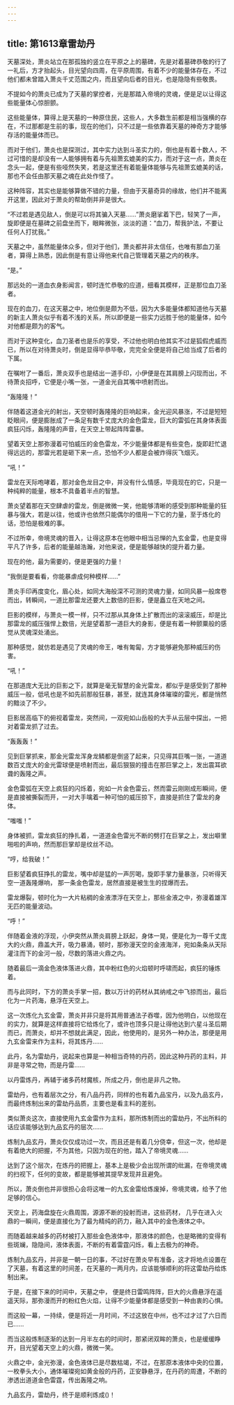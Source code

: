 ```yaml
---
---
---
```

title: 第1613章雷劫丹
---



天墓深处，萧炎站立在那孤独的竖立在平原之上的墓碑，先是对着墓碑恭敬的行了一礼后，方才抬起头，目光望向四周，在平原周围，有着不少的能量体存在，不过他们都未曾踏入萧炎千丈范围之内，而且望向后者的目光，也是隐隐有些敬畏。

不提如今的萧炎已成为了天墓的掌控者，光是那踏入帝境的灵魂，便是足以让得这些能量体心惊胆颤。

这些能量体，算得上是天墓的一种原住民，这些人，大多数生前都是相当强横的存在，不过那都是生前的事，现在的他们，只不过是一些依靠着天墓的神奇方才能够存活的能量体而已。

而对于他们，萧炎也是探测过，其中实力达到斗圣实力的，倒也是有着十数人，不过可惜的是却没有一人能够拥有着与先祖萧玄媲美的实力，而对于这一点，萧炎在念头一起，便是有些哑然失笑，若是这里还有着能量体能够与先祖萧玄媲美的话，那也不会任由那天墓之魂在此处作怪了。

这种阵容，其实也是能够算做不错的力量，但由于天墓奇异的缘故，他们并不能离开这里，因此对于萧炎的帮助倒并非是很大。

“不过若是遇见敌人，倒是可以将其骗入天墓……”萧炎磨挲着下巴，轻笑了一声，旋即便是在墓碑之前盘坐而下，眼眸微张，淡淡的道：“血刀，帮我护法，不要让任何人打扰我。”

天墓之中，虽然能量体众多，但对于他们，萧炎都并非太信任，也唯有那血刀圣者，算得上熟悉，因此倒是有意让得他来代自己管理着天墓之内的秩序。

“是。”

那远处的一道血衣身影闻言，顿时连忙恭敬的应道，细看其模样，正是那位血刀圣者。

现在的血刀，在这天墓之中，地位倒是颇为不低，因为大多能量体都知道他与天墓的新主人萧炎似乎有着不浅的关系，所以即便是一些实力远胜于他的能量体，如今对他都是颇为的客气。

而对于这种变化，血刀圣者也是乐的享受，不过他也明白他其实不过是狐假虎威而已，所以在对待萧炎时，倒是显得毕恭毕敬，完完全全便是将自己给当成了后者的下属。

在嘱咐了一番后，萧炎双手也是结出一道手印，小伊便是在其肩膀上闪现而出，不待萧炎招呼，它便是小嘴一张，一道金光自其嘴中喷射而出。

“轰隆隆！”

伴随着这道金光的射出，天空顿时轰隆隆的巨响起来，金光迎风暴涨，不过是短短眨眼间，便是膨胀成了一条足有数千丈庞大的金色雷龙，巨大的雷弧在其身体表面疯狂闪烁，轰隆隆的声音，在天空上带起阵阵雷暴。

望着天空上那弥漫着可怕威压的金色雷龙，不少能量体都是有些变色，旋即赶忙退得远远的，那雷光若是砸下来一点，恐怕不少人都是会被炸得灰飞烟灭。

“吼！”

雷龙在天际咆哮着，那对金色龙目之中，并没有什么情感，毕竟现在的它，只是一种纯粹的能量，根本不具备着半点的智慧。

萧炎望着那在天空肆虐的雷龙，倒是微微一笑，他能够清晰的感受到那种能量的狂暴与强大，若是以往，他或许也依然只能偶尔的借用一下它的力量，至于炼化的话，恐怕是极难的事。

不过所幸，帝境灵魂的晋入，让得这原本在他眼中相当忌惮的九玄金雷，也是变得平凡了许多，后者的能量越浩瀚，对他来说，便是能够越快的提升着力量。

现在的他，最为需要的，便是更强的力量！

“我倒是要看看，你能暴虐成何种模样……”

萧炎手印再度变化，眉心处，如同大海般深不可测的灵魂力量，如同风暴一般席卷而出，转瞬间，一道比那雷龙还要大上数倍的巨影，便是矗立在天地之间。

巨影的模样，与萧炎一模一样，只不过那从其身体上扩散而出的滚滚威压，却是比那雷龙的威压强悍上数倍，光是望着那一道巨大的身影，便是有着一种颤粟般的感觉从灵魂深处涌出。

那种感觉，就仿若是遇见了灵魂的帝王，唯有匍匐，方才能够避免那种威压的伤害。

“吼！”

在那道庞大无比的巨影之下，就算是毫无智慧的金光雷龙，都似乎是感受到了那种威压一般，低吼也是不如先前那般狂暴，甚至，就连其身体璀璨的雷光，都是悄然的黯淡了不少。

巨影居高临下的俯视着雷龙，突然间，一双宛如山岳般的大手从云层中探出，一把对着雷龙抓了过去。

“轰轰轰！”

见到巨掌抓来，那金光雷龙浑身龙鳞都是倒竖了起来，只见得其巨嘴一张，一道道数百丈庞大的金光雷球便是喷射而出，最后狠狠的撞击在那巨掌之上，发出震耳欲聋的轰隆之声。

金色雷弧在天空上疯狂的闪烁着，宛如一片金色雷云，然而雷云刚刚成形瞬间，便是直接被撕裂而开，一对大手噙着一种可怕的威压掠下，直接是抓住了雷龙的身体。

“嗤嗤！”

身体被抓，雷龙疯狂的挣扎着，一道道金色雷光不断的劈打在巨掌之上，发出噼里啪啦的声响，然而那巨掌却是纹丝不动。

“哼，给我破！”

巨影望着疯狂挣扎的雷龙，嘴中却是猛的一声厉喝，旋即手掌力量暴涨，只听得天空一道轰隆爆响， 那一条金色雷龙，居然直接是被生生的捏爆而去。

雷龙爆裂，顿时化为一大片粘稠的金液漂浮在天空上，那些金液之中，弥漫着雄浑无匹的能量波动。

“呼！”

伴随着金液的浮现，小伊突然从萧炎肩膀上跃起，身体一晃，便是化为一尊千丈庞大的火鼎，鼎盖大开，吸力暴涌，顿时，那弥漫天空的金液海洋，宛如条条从天际灌注而下的金河一般，尽数的落进火鼎之内。

随着最后一滴金色液体落进火鼎，其中粉红色的火焰顿时呼啸而起，疯狂的锤炼着。

而与此同时，下方的萧炎手掌一招，数以万计的药材从其纳戒之中飞掠而出，最后化为一片药海，悬浮在天空上。

这一次炼化九玄金雷，萧炎并非只是将其用普通法子吞噬，因为他明白，以他现在的实力，就算是这样直接将它给炼化了，或许也顶多只是让得他达到六星斗圣后期而已，而萧炎，却并不想就此满足，因此，他使用的，是另外一种办法，那便是用九玄金雷来作为主料，将其炼丹……

此丹，名为雷劫丹，说起来也算是一种相当奇特的丹药，因此这种丹药的主料，并非是寻常之物，而是丹雷……

以丹雷炼丹，再辅于诸多药材魔核，所成之丹，倒也是非凡之物。

雷劫丹，也有着层次之分，有八品丹药，同样的也有着九品宝丹，以及九品玄丹，而最终炼制出来的雷劫丹品质，主要也是看主料的差别。

类似萧炎这次，直接使用九玄金雷作为主料，那所炼制而出的雷劫丹，不出所料的话应该能够达到九品玄丹的层次……

炼制九品玄丹，萧炎仅仅成功过一次，而且还是有着几分侥幸，但这一次，他却是有着绝大的把握，不为其他，只因为现在的他，踏入了帝境灵魂……

达到了这个层次，在炼丹的把握上，基本上是极少会出现所谓的纰漏，在帝境灵魂的扫视下，任何的变故，都是能够被其提早发现并且避免。

所以，萧炎倒也并非很担心会将这唯一的九玄金雷给炼废掉，帝境灵魂，给予了他足够的信心。

天空上，药海盘旋在火鼎周围，源源不断的投射而进，这些药材， 几乎在进入火鼎的一瞬间，便是直接化为了最为精纯的药力，融入其中的金色液体之中。

而随着越来越多的药材被打入那些金色液体中，那液体的颜色，也是略微的变得有些斑斓，隐隐间，液体表面，不断的有着雷霆闪烁，看上去极为的神奇。

炼制九品玄丹，并非是一朝一日的事，不过好在萧炎早有准备，这才将地点设置在了天墓，有着这里的时间差，在天墓的一两月内，应该能够顺利的将这雷劫丹给炼制出来。

于是，在接下来的时间中，天墓之中， 便是终日雷鸣阵阵，巨大的火鼎悬浮在遥遥天际，那弥漫而开的粉红色火焰，让得不少能量体都是感受到一种由衷的心惧。

而这般一幕，一持续，便是将近一月时间，不过这放在中州，也不过才过了六日而已……

而当这般炼制逐渐的达到一月半左右的时间时，那紧闭双眸的萧炎，也是缓缓睁开，目光望着天空上的火鼎，微微一笑。

火鼎之中，金光弥漫，金色液体已是尽数枯竭，不过，在那原本液体中央的位置，一枚拳头大小，通体璀璨宛如黄金般的丹药，正安静悬浮，在丹药的周遭，不断的渗透出道道金色雷霆，传出轰隆之响。

九品玄丹，雷劫丹，终于是顺利炼成()！